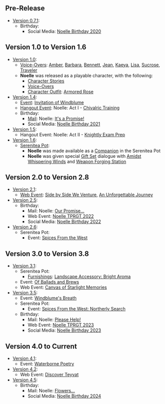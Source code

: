 {{Stub|Add in-game mentions in Furnishings, quests, and descriptions, if they exist. Add video references, such as Teasers, Trailers, Collected Miscellany and also (potentially) all Web Event appearances, Comic/Shorts appearances. External media in which a character only briefly appears but doesn't actually have anything of substance in it (e.g., the majority of Character Shorts, cameos in other characters' Character Demos) should not be added.}}
{{Lore History Intro}}

==Pre-Release==

* [[Version 0.7.1]]:
** Birthday:
*** Social Media: [[Noelle/Gallery|Noelle Birthday 2020]]

==Version 1.0 to Version 1.6==

* [[Version 1.0]]:
** [[Noelle/Lore#Character_Mentions|Voice-Overs]]: [[Amber]], [[Barbara]], [[Bennett]], [[Jean]], [[Kaeya]], [[Lisa]], [[Sucrose]], [[Traveler]]
** '''Noelle''' was released as a playable character, with the following:
*** [[Noelle/Lore|Character Stories]]
*** [[Noelle/Voice-Overs|Voice-Overs]]
*** [[Character Outfit]]: [[Armored Rose]]
* [[Version 1.4]]:
** [[Event]]: [[Invitation of Windblume]]
** [[Hangout Event]]: Noelle: Act I - [[Chivalric Training]]
** Birthday:
*** [[Mail]]: Noelle: [[Mail/It%27s_a_Promise!_(2021-03-21)|It's a Promise!]]
*** Social Media: [[Noelle/Gallery|Noelle Birthday 2021]]
* [[Version 1.5]]:
** Hangout Event: Noelle: Act II - [[Knightly Exam Prep]]
* [[Version 1.6]]:
** [[Serenitea Pot]]:
*** '''Noelle''' was made available as a [[Klee/Companion|Companion]] in the Serenitea Pot
*** '''Noelle''' was given special [[Furnishing_Set#Gift_Sets|Gift Set]] dialogue with [[Amidst Whispering Winds]] and [[Weapon Forging Station]]

==Version 2.0 to Version 2.8==

* [[Version 2.1]]:
** [[Web Event]]: [[Side by Side We Venture]], [[An Unforgettable Journey]]
* [[Version 2.5]]:
** Birthday:
*** Mail: Noelle: [[Mail/Our_Promise..._(2022-03-21)|Our Promise...]]
*** Web Event: [[Taking_Pictures_and_Recounting_Good_Times/Gallery|Noelle TPRGT 2022]]
*** Social Media: [[Noelle/Gallery|Noelle Birthday 2022]]
* [[Version 2.6]]:
** Serenitea Pot:
*** Event: [[Spices_From_the_West/2022-05-14|Spices From the West]]

==Version 3.0 to Version 3.8==

* [[Version 3.1]]:
** Serenitea Pot:
*** [[Furnishings]]: [[Landscape Accessory: Bright Aroma]]
** Event: [[Of Ballads and Brews]]
** Web Event: [[Canvas of Starlight Memories]]
* [[Version 3.5]]:
** Event: [[Windblume's Breath]]
** Serenitea Pot:
*** Event: [[Spices_From_the_West/2023-03-31|Spices From the West: Northerly Search]]
** Birthday:
*** Mail: Noelle: [[Mail/Please_Help!_(2023-03-21)|Please Help!]]
*** Web Event: [[Taking_Pictures_and_Recounting_Good_Times/Gallery|Noelle TPRGT 2023]]
*** Social Media: [[Noelle/Gallery|Noelle Birthday 2023]]

==Version 4.0 to Current==

* [[Version 4.1]]:
** Event: [[Waterborne Poetry]]
* [[Version 4.2]]:
** Web Event: [[Discover Teyvat]]
* [[Version 4.5]]:
** Birthday:
*** Mail: Noelle: [[Mail/Flowers..._(2024-03-21)|Flowers...]]
*** Social Media: [[Noelle/Gallery|Noelle Birthday 2024]]